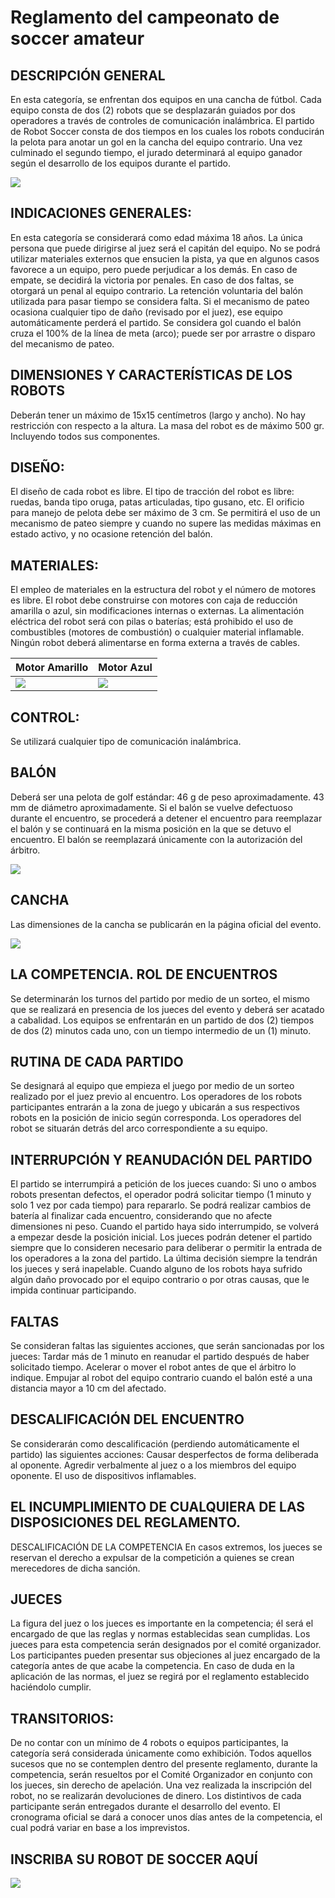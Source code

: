 # Reglamento del campeonato de soccer amateur

## DESCRIPCIÓN GENERAL

En esta categoría, se enfrentan dos equipos en una cancha de fútbol. Cada equipo consta de dos (2) robots que se desplazarán guiados por dos operadores a través de controles de comunicación inalámbrica. El partido de Robot Soccer consta de dos tiempos en los cuales los robots conducirán la pelota para anotar un gol en la cancha del equipo contrario. Una vez culminado el segundo tiempo, el jurado determinará al equipo ganador según el desarrollo de los equipos durante el partido.

![](images/robot_soccer%20amateur_artesanal-100.jpg){fig-align="center"}

## INDICACIONES GENERALES:

En esta categoría se considerará como edad máxima 18 años. La única persona que puede dirigirse al juez será el capitán del equipo. No se podrá utilizar materiales externos que ensucien la pista, ya que en algunos casos favorece a un equipo, pero puede perjudicar a los demás. En caso de empate, se decidirá la victoria por penales. En caso de dos faltas, se otorgará un penal al equipo contrario. La retención voluntaria del balón utilizada para pasar tiempo se considera falta. Si el mecanismo de pateo ocasiona cualquier tipo de daño (revisado por el juez), ese equipo automáticamente perderá el partido. Se considera gol cuando el balón cruza el 100% de la línea de meta (arco); puede ser por arrastre o disparo del mecanismo de pateo.

## DIMENSIONES Y CARACTERÍSTICAS DE LOS ROBOTS

Deberán tener un máximo de 15x15 centímetros (largo y ancho). No hay restricción con respecto a la altura. La masa del robot es de máximo 500 gr. Incluyendo todos sus componentes.

## DISEÑO:

El diseño de cada robot es libre. El tipo de tracción del robot es libre: ruedas, banda tipo oruga, patas articuladas, tipo gusano, etc. El orificio para manejo de pelota debe ser máximo de 3 cm. Se permitirá el uso de un mecanismo de pateo siempre y cuando no supere las medidas máximas en estado activo, y no ocasione retención del balón.

## MATERIALES:

El empleo de materiales en la estructura del robot y el número de motores es libre. El robot debe construirse con motores con caja de reducción amarilla o azul, sin modificaciones internas o externas. La alimentación eléctrica del robot será con pilas o baterías; está prohibido el uso de combustibles (motores de combustión) o cualquier material inflamable. Ningún robot deberá alimentarse en forma externa a través de cables.

| Motor Amarillo                     | Motor Azul                     |
|------------------------------------|--------------------------------|
| ![](images/motor_amarillo-100.jpg) | ![](images/motor_azul-100.jpg) |

## CONTROL:

Se utilizará cualquier tipo de comunicación inalámbrica.

## BALÓN

Deberá ser una pelota de golf estándar: 46 g de peso aproximadamente. 43 mm de diámetro aproximadamente. Si el balón se vuelve defectuoso durante el encuentro, se procederá a detener el encuentro para reemplazar el balón y se continuará en la misma posición en la que se detuvo el encuentro. El balón se reemplazará únicamente con la autorización del árbitro.

![](images/Robbot_soccer_pelota-100.jpg){fig-align="center"}

## CANCHA

Las dimensiones de la cancha se publicarán en la página oficial del evento.

![](images/Robbot_soccer_cancha-100.jpg){fig-align="center"}

## LA COMPETENCIA. ROL DE ENCUENTROS

Se determinarán los turnos del partido por medio de un sorteo, el mismo que se realizará en presencia de los jueces del evento y deberá ser acatado a cabalidad. Los equipos se enfrentarán en un partido de dos (2) tiempos de dos (2) minutos cada uno, con un tiempo intermedio de un (1) minuto.

## RUTINA DE CADA PARTIDO

Se designará al equipo que empieza el juego por medio de un sorteo realizado por el juez previo al encuentro. Los operadores de los robots participantes entrarán a la zona de juego y ubicarán a sus respectivos robots en la posición de inicio según corresponda. Los operadores del robot se situarán detrás del arco correspondiente a su equipo.

## INTERRUPCIÓN Y REANUDACIÓN DEL PARTIDO

El partido se interrumpirá a petición de los jueces cuando: Si uno o ambos robots presentan defectos, el operador podrá solicitar tiempo (1 minuto y solo 1 vez por cada tiempo) para repararlo. Se podrá realizar cambios de batería al finalizar cada encuentro, considerando que no afecte dimensiones ni peso. Cuando el partido haya sido interrumpido, se volverá a empezar desde la posición inicial. Los jueces podrán detener el partido siempre que lo consideren necesario para deliberar o permitir la entrada de los operadores a la zona del partido. La última decisión siempre la tendrán los jueces y será inapelable. Cuando alguno de los robots haya sufrido algún daño provocado por el equipo contrario o por otras causas, que le impida continuar participando.

## FALTAS

Se consideran faltas las siguientes acciones, que serán sancionadas por los jueces: Tardar más de 1 minuto en reanudar el partido después de haber solicitado tiempo. Acelerar o mover el robot antes de que el árbitro lo indique. Empujar al robot del equipo contrario cuando el balón esté a una distancia mayor a 10 cm del afectado.

## DESCALIFICACIÓN DEL ENCUENTRO

Se considerarán como descalificación (perdiendo automáticamente el partido) las siguientes acciones: Causar desperfectos de forma deliberada al oponente. Agredir verbalmente al juez o a los miembros del equipo oponente. El uso de dispositivos inflamables.

## EL INCUMPLIMIENTO DE CUALQUIERA DE LAS DISPOSICIONES DEL REGLAMENTO.

DESCALIFICACIÓN DE LA COMPETENCIA En casos extremos, los jueces se reservan el derecho a expulsar de la competición a quienes se crean merecedores de dicha sanción.

## JUECES

La figura del juez o los jueces es importante en la competencia; él será el encargado de que las reglas y normas establecidas sean cumplidas. Los jueces para esta competencia serán designados por el comité organizador. Los participantes pueden presentar sus objeciones al juez encargado de la categoría antes de que acabe la competencia. En caso de duda en la aplicación de las normas, el juez se regirá por el reglamento establecido haciéndolo cumplir.

## TRANSITORIOS:

De no contar con un mínimo de 4 robots o equipos participantes, la categoría será considerada únicamente como exhibición. Todos aquellos sucesos que no se contemplen dentro del presente reglamento, durante la competencia, serán resueltos por el Comité Organizador en conjunto con los jueces, sin derecho de apelación. Una vez realizada la inscripción del robot, no se realizarán devoluciones de dinero. Los distintivos de cada participante serán entregados durante el desarrollo del evento. El cronograma oficial se dará a conocer unos días antes de la competencia, el cual podrá variar en base a los imprevistos.

## INSCRIBA SU ROBOT DE SOCCER AQUÍ

[![](images/Eventos CrespiBot.png){fig-align="center"}](https://profechrisjara.github.io/CrespiBot/Inscripcion.html)